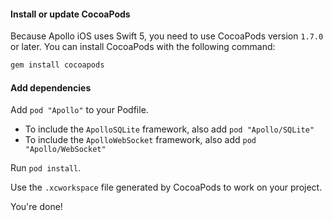 <ExpansionPanel title="CocoaPods Installation">

<ExpansionPanelList>
<ExpansionPanelListItem number="1">

<h4>Install or update CocoaPods</h4>

Because Apollo iOS uses Swift 5, you need to use CocoaPods version `1.7.0` or later. You can install CocoaPods with the following command:

 ```sh
 gem install cocoapods
 ```

</ExpansionPanelListItem>
<ExpansionPanelListItem number="2">

<h4>Add dependencies</h4>

Add `pod "Apollo"` to your Podfile.

  - To include the `ApolloSQLite` framework, also add `pod "Apollo/SQLite"`
  - To include the `ApolloWebSocket` framework, also add `pod "Apollo/WebSocket"`

</ExpansionPanelListItem>
<ExpansionPanelListItem number="3">

Run `pod install`.

</ExpansionPanelListItem>
<ExpansionPanelListItem number="4">

Use the `.xcworkspace` file generated by CocoaPods to work on your project.

</ExpansionPanelListItem>
<ExpansionPanelListItem number="check">
  You're done!
</ExpansionPanelListItem>
</ExpansionPanelList>

</ExpansionPanel>
